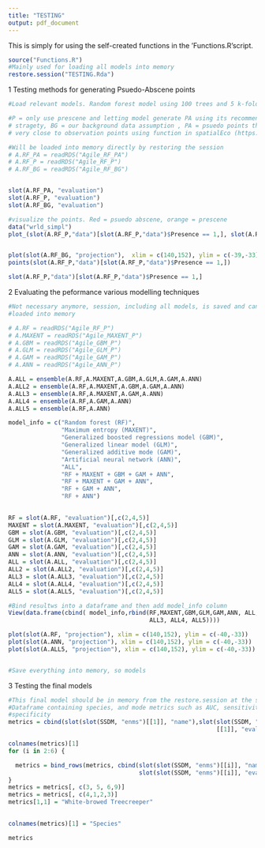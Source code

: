 ```yaml
---
title: "TESTING"
output: pdf_document
---
```


This is simply for using the self-created functions in the 'Functions.R'script.
```r
source("Functions.R")
#Mainly used for loading all models into memory
restore.session("TESTING.Rda")
```

1  Testing methods for generating Psuedo-Abscene points
```r
#Load relevant models. Random forest model using 100 trees and 5 k-fold validation

#P = only use prescene and letting model generate PA using its recommended 
# stragety, BG = our background data assumption , PA = psuedo points that are 
# very close to observation points using function in spatialEco (https://rdrr.io/cran/spatialEco/man/pseudo.absence.html)

#Will be loaded into memory directly by restoring the session
# A.RF_PA = readRDS("Agile_RF_PA")
# A.RF_P = readRDS("Agile_RF_P")
# A.RF_BG = readRDS("Agile_RF_BG")


slot(A.RF_PA, "evaluation")
slot(A.RF_P, "evaluation")
slot(A.RF_BG, "evaluation")

#visualize the points. Red = psuedo abscene, orange = prescene
data("wrld_simpl")
plot_(slot(A.RF_P,"data")[slot(A.RF_P,"data")$Presence == 1,], slot(A.RF_P,"data")[slot(A.RF_P,"data")$Presence == 0,], extent = getExtent(slot(A.RF_PA,"data")))


plot(slot(A.RF_BG, "projection"),  xlim = c(140,152), ylim = c(-39,-33))
points(slot(A.RF_P,"data")[slot(A.RF_P,"data")$Presence == 1,])

slot(A.RF_P,"data")[slot(A.RF_P,"data")$Presence == 1,]
```


2	Evaluating the peformance various modelling techniques
```r

#Not necessary anymore, session, including all models, is saved and can be 
#loaded into memory

# A.RF = readRDS("Agile_RF_P")
# A.MAXENT = readRDS("Agile_MAXENT_P")
# A.GBM = readRDS("Agile_GBM_P")
# A.GLM = readRDS("Agile_GLM_P")
# A.GAM = readRDS("Agile_GAM_P")
# A.ANN = readRDS("Agile_ANN_P")

A.ALL = ensemble(A.RF,A.MAXENT,A.GBM,A.GLM,A.GAM,A.ANN)
A.ALL2 = ensemble(A.RF,A.MAXENT,A.GBM,A.GAM,A.ANN)
A.ALL3 = ensemble(A.RF,A.MAXENT,A.GAM,A.ANN)
A.ALL4 = ensemble(A.RF,A.GAM,A.ANN)
A.ALL5 = ensemble(A.RF,A.ANN)

model_info = c("Random forest (RF)",
               "Maximum entropy (MAXENT)",
               "Generalized boosted regressions model (GBM)",
               "Generalized linear model (GLM)",
               "Generalized additive mode (GAM)",
               "Artificial neural network (ANN)",
               "ALL",
               "RF + MAXENT + GBM + GAM + ANN",
               "RF + MAXENT + GAM + ANN",
               "RF + GAM + ANN",
               "RF + ANN")
            

RF = slot(A.RF, "evaluation")[,c(2,4,5)]
MAXENT = slot(A.MAXENT, "evaluation")[,c(2,4,5)]
GBM = slot(A.GBM, "evaluation")[,c(2,4,5)]
GLM = slot(A.GLM, "evaluation")[,c(2,4,5)]
GAM = slot(A.GAM, "evaluation")[,c(2,4,5)]
ANN = slot(A.ANN, "evaluation")[,c(2,4,5)]
ALL = slot(A.ALL, "evaluation")[,c(2,4,5)]
ALL2 = slot(A.ALL2, "evaluation")[,c(2,4,5)]
ALL3 = slot(A.ALL3, "evaluation")[,c(2,4,5)]
ALL4 = slot(A.ALL4, "evaluation")[,c(2,4,5)]
ALL5 = slot(A.ALL5, "evaluation")[,c(2,4,5)]

#Bind resultws into a dataframe and then add model_info column
View(data.frame(cbind( model_info,rbind(RF,MAXENT,GBM,GLM,GAM,ANN, ALL, ALL2,
                                        ALL3, ALL4, ALL5))))

plot(slot(A.RF, "projection"), xlim = c(140,152), ylim = c(-40,-33))
plot(slot(A.ANN, "projection"), xlim = c(140,152), ylim = c(-40,-33))
plot(slot(A.ALL5, "projection"), xlim = c(140,152), ylim = c(-40,-33))


#Save everything into memory, so models

```


3	Testing the final models 

```r
#This final model should be in memory from the restore.session at the start
#Dataframe containing species, and mode metrics such as AUC, sensitivity, and 
#specificity
metrics = cbind(slot(slot(SSDM, "enms")[[1]], "name"),slot(slot(SSDM, "enms")
                                                           [[1]], "evaluation"))

colnames(metrics)[1]
for (i in 2:6) {

  metrics = bind_rows(metrics, cbind(slot(slot(SSDM, "enms")[[i]], "name"),
                                     slot(slot(SSDM, "enms")[[i]], "evaluation")))
}
metrics = metrics[, c(3, 5, 6,9)]
metrics = metrics[, c(4,1,2,3)]
metrics[1,1] = "White-browed Treecreeper"

            
colnames(metrics)[1] = "Species"

metrics

```



